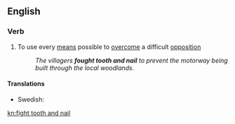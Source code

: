 ==English==

===Verb===
{{head|en|verb|head=[[fight]] [[tooth]] [[and]] [[nail]]}}

# {{idiomatic}} To use every [[means]] possible to [[overcome]] a difficult [[opposition]]
#: ''The villagers '''fought tooth and nail''' to prevent the motorway being built through the local woodlands.''

====Translations====
{{trans-top|use every means possible to overcome a difficult opposition}}
* Swedish: {{t-|sv|slåss med näbbar och klor}}
{{trans-mid}}
{{trans-bottom}}

[[kn:fight tooth and nail]]